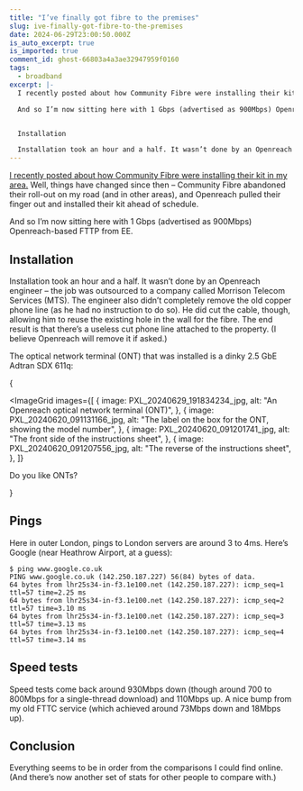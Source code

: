 ```yaml
---
title: "I’ve finally got fibre to the premises"
slug: ive-finally-got-fibre-to-the-premises
date: 2024-06-29T23:00:50.000Z
is_auto_excerpt: true
is_imported: true
comment_id: ghost-66803a4a3ae32947959f0160
tags:
  - broadband
excerpt: |-
  I recently posted about how Community Fibre were installing their kit in my area. Well, things have changed since then – Community Fibre abandoned their roll-out on my road (and in other areas), and Openreach pulled their finger out and installed their kit ahead of schedule.

  And so I’m now sitting here with 1 Gbps (advertised as 900Mbps) Openreach-based FTTP from EE.


  Installation

  Installation took an hour and a half. It wasn’t done by an Openreach engineer – the job was outsourced to a compa
---
```




[I recently posted about how Community Fibre were installing their kit in my area.](/2024/01/29/fibre-is-almost-in-my-area/)
Well, things have changed since then – Community Fibre abandoned their roll-out
on my road (and in other areas), and Openreach pulled their finger out and
installed their kit ahead of schedule.

And so I’m now sitting here with 1 Gbps (advertised as 900Mbps) Openreach-based
FTTP from EE.

## Installation

Installation took an hour and a half. It wasn’t done by an Openreach engineer –
the job was outsourced to a company called Morrison Telecom Services (MTS). The
engineer also didn’t completely remove the old copper phone line (as he had no
instruction to do so). He did cut the cable, though, allowing him to reuse the
existing hole in the wall for the fibre. The end result is that there’s a
useless cut phone line attached to the property. (I believe Openreach will
remove it if asked.)

The optical network terminal (ONT) that was installed is a dinky 2.5 GbE Adtran
SDX 611q:

{

<ImageGrid
  images={[
    {
      image: PXL_20240629_191834234_jpg,
      alt: "An Openreach optical network terminal (ONT)",
    },
    {
      image: PXL_20240620_091131166_jpg,
      alt: "The label on the box for the ONT, showing the model number",
    },
    {
      image: PXL_20240620_091201741_jpg,
      alt: "The front side of the instructions sheet",
    },
    {
      image: PXL_20240620_091207556_jpg,
      alt: "The reverse of the instructions sheet",
    },
  ]}
>
  Do you like ONTs?
</ImageGrid>

}

## Pings

Here in outer London, pings to London servers are around 3 to 4ms. Here’s Google
(near Heathrow Airport, at a guess):

```shell
$ ping www.google.co.uk
PING www.google.co.uk (142.250.187.227) 56(84) bytes of data.
64 bytes from lhr25s34-in-f3.1e100.net (142.250.187.227): icmp_seq=1 ttl=57 time=2.25 ms
64 bytes from lhr25s34-in-f3.1e100.net (142.250.187.227): icmp_seq=2 ttl=57 time=3.10 ms
64 bytes from lhr25s34-in-f3.1e100.net (142.250.187.227): icmp_seq=3 ttl=57 time=3.13 ms
64 bytes from lhr25s34-in-f3.1e100.net (142.250.187.227): icmp_seq=4 ttl=57 time=3.14 ms
```

## Speed tests

Speed tests come back around 930Mbps down (though around 700 to 800Mbps for a
single-thread download) and 110Mbps up. A nice bump from my old FTTC service
(which achieved around 73Mbps down and 18Mbps up).

## Conclusion

Everything seems to be in order from the comparisons I could find online. (And
there’s now another set of stats for other people to compare with.)
